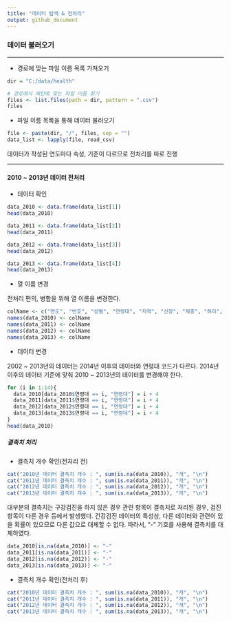---
title: "데이터 탐색 & 전처리"
output: github_document
---

### 데이터 불러오기

---

* 경로에 맞는 파일 이름 목록 가져오기
```{r}
dir = "C:/data/health"

# 경로에서 패턴에 맞는 파일 이름 찾기
files <- list.files(path = dir, pattern = ".csv")
files
```

* 파일 이름 목록을 통해 데이터 불러오기
```{r}
file <- paste(dir, "/", files, sep = "")
data_list <- lapply(file, read_csv)
```
데이터가 작성된 연도마다 속성, 기준이 다르므로 전처리를 따로 진행

---

#### 2010 ~ 2013년 데이터 전처리
* 데이터 확인
```{r}
data_2010 <- data.frame(data_list[1])
head(data_2010)
```
```{r}
data_2011 <- data.frame(data_list[2])
head(data_2011)
```
```{r}
data_2012 <- data.frame(data_list[3])
head(data_2012)
```
```{r}
data_2013 <- data.frame(data_list[4])
head(data_2013)
```

+ 열 이름 변경 

전처리 편의, 병합을 위해 열 이름을 변경한다. 
```{r}
colName <- c("연도", "번호", "성별", "연령대", "지역", "신장", "체중", "허리", "좌시력", "우시력", "좌청력", "우청력", "수축혈압", "이완혈압", "공복혈당", "총콜레스테롤", "트리글리세라이드", "HDL콜레스테롤", "LDL콜레스테롤", "혈색소", "요단백", "혈청크레아티닌", "AST", "ALT", "감마지티피", "흡연", "음주", "구강검진", "치아우식증", "결손치", "치아마모증", "제3대구치", "치석", "공개일자")
names(data_2010) <- colName
names(data_2011) <- colName
names(data_2012) <- colName
names(data_2013) <- colName
```

  + 데이터 변경

2002 ~ 2013년의 데이터는 2014년 이후의 데이터와 연령대 코드가 다르다. 2014년 이후의 데이터 기준에 맞춰 2010 ~ 2013년의 데이터를 변경해야 한다. 
```{r}
for (i in 1:14){
  data_2010[data_2010$연령대 == i, "연령대"] = i + 4
  data_2011[data_2011$연령대 == i, "연령대"] = i + 4
  data_2012[data_2012$연령대 == i, "연령대"] = i + 4
  data_2013[data_2013$연령대 == i, "연령대"] = i + 4
}
head(data_2010)
```

##### 결측치 처리

+ 결측치 개수 확인(전처리 전)
```{r}
cat("2010년 데이터 결측치 개수 : ", sum(is.na(data_2010)), "개", "\n")
cat("2011년 데이터 결측치 개수 : ", sum(is.na(data_2011)), "개", "\n")
cat("2012년 데이터 결측치 개수 : ", sum(is.na(data_2012)), "개", "\n")
cat("2013년 데이터 결측치 개수 : ", sum(is.na(data_2013)), "개", "\n")
```

대부분의 결측치는 구강검진을 하지 않은 경우 관련 항목이 결측치로 처리된 경우, 검진 항목이 다른 경우 등에서 발생했다.
건강검진 데이터의 특성상, 다른 데이터와 관련이 있을 확률이 있으므로 다른 값으로 대체할 수 없다. 
따라서, "-" 기호를 사용해 결측치를 대체하였다. 
```{r}
data_2010[is.na(data_2010)] <- "-"
data_2011[is.na(data_2011)] <- "-"
data_2012[is.na(data_2012)] <- "-"
data_2013[is.na(data_2013)] <- "-"
```


* 결측치 개수 확인(전처리 후)
```{r}
cat("2010년 데이터 결측치 개수 : ", sum(is.na(data_2010)), "개", "\n")
cat("2011년 데이터 결측치 개수 : ", sum(is.na(data_2011)), "개", "\n")
cat("2012년 데이터 결측치 개수 : ", sum(is.na(data_2012)), "개", "\n")
cat("2013년 데이터 결측치 개수 : ", sum(is.na(data_2013)), "개", "\n")
```
